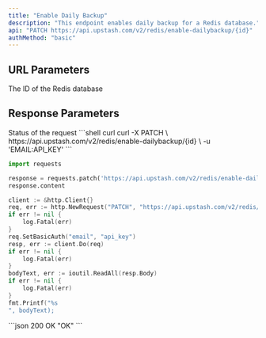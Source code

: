 ```yaml
---
title: "Enable Daily Backup"
description: "This endpoint enables daily backup for a Redis database."
api: "PATCH https://api.upstash.com/v2/redis/enable-dailybackup/{id}"
authMethod: "basic"
---
```


## URL Parameters

<ParamField path="id" type="string" required>
  The ID of the Redis database
</ParamField>

## Response Parameters

<ResponseField name="status" type="string">
  Status of the request
</ResponseField>

<RequestExample>
```shell curl
curl -X PATCH \
  https://api.upstash.com/v2/redis/enable-dailybackup/{id} \
  -u 'EMAIL:API_KEY'
```

```python Python
import requests

response = requests.patch('https://api.upstash.com/v2/redis/enable-dailybackup/{id}', auth=('EMAIL', 'API_KEY'))
response.content
```

```go Go
client := &http.Client{}
req, err := http.NewRequest("PATCH", "https://api.upstash.com/v2/redis/enable-dailybackup/{id}", nil)
if err != nil {
    log.Fatal(err)
}
req.SetBasicAuth("email", "api_key")
resp, err := client.Do(req)
if err != nil {
    log.Fatal(err)
}
bodyText, err := ioutil.ReadAll(resp.Body)
if err != nil {
    log.Fatal(err)
}
fmt.Printf("%s
", bodyText);
```
</RequestExample>

<ResponseExample>
```json 200 OK
"OK"
```
</ResponseExample>